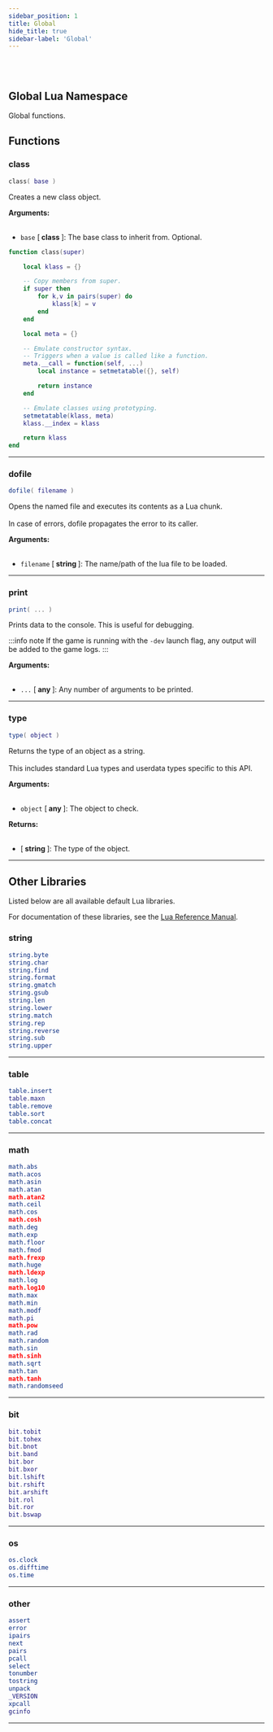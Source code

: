 ```yaml
---
sidebar_position: 1
title: Global
hide_title: true
sidebar-label: 'Global'
---
```


<br></br>

## Global Lua Namespace

Global functions.

## Functions

### class

```lua
class( base )
```

Creates a new class object.

<strong>Arguments:</strong> <br></br>

- <code>base</code> [<strong> class </strong>]: The base class to inherit from. Optional.

```lua title="Internal code of the class function"
function class(super)

	local klass = {}

	-- Copy members from super.
	if super then
		for k,v in pairs(super) do
			klass[k] = v
		end
	end

	local meta = {}

	-- Emulate constructor syntax.
	-- Triggers when a value is called like a function.
	meta.__call = function(self, ...)
		local instance = setmetatable({}, self)

		return instance
	end

	-- Emulate classes using prototyping.
	setmetatable(klass, meta)
	klass.__index = klass

	return klass
end
```

---

### dofile

```lua
dofile( filename )
```

Opens the named file and executes its contents as a Lua chunk. <br></br>
In case of errors, dofile propagates the error to its caller.

<strong>Arguments:</strong> <br></br>

- <code>filename</code> [<strong> string </strong>]: The name/path of the lua file to be loaded.

---

### print

```lua
print( ... )
```

Prints data to the console. This is useful for debugging.

:::info note
If the game is running with the <code>-dev</code> launch flag, any output will be added to the game logs.
:::

<strong>Arguments:</strong> <br></br>

- <code>...</code> [<strong> any </strong>]: Any number of arguments to be printed.

---

### type

```lua
type( object )
```

Returns the type of an object as a string. <br></br>
This includes standard Lua types and userdata types specific to this API.

<strong>Arguments:</strong> <br></br>

- <code>object</code> [<strong> any </strong>]: The object to check.

<strong>Returns:</strong> <br></br>

- [<strong> string </strong>]: The type of the object.

---

## Other Libraries

Listed below are all available default Lua libraries.

For documentation of these libraries, see the [Lua Reference Manual](https://www.lua.org/manual/5.1/manual.html).

### string
```lua
string.byte
string.char
string.find
string.format
string.gmatch
string.gsub
string.len
string.lower
string.match
string.rep
string.reverse
string.sub
string.upper
```

---

### table
```lua
table.insert
table.maxn
table.remove
table.sort
table.concat
```

---

### math
```lua
math.abs
math.acos
math.asin
math.atan
math.atan2
math.ceil
math.cos
math.cosh
math.deg
math.exp
math.floor
math.fmod
math.frexp
math.huge
math.ldexp
math.log
math.log10
math.max
math.min
math.modf
math.pi
math.pow
math.rad
math.random
math.sin
math.sinh
math.sqrt
math.tan
math.tanh
math.randomseed
```

---

### bit
```lua
bit.tobit
bit.tohex
bit.bnot
bit.band
bit.bor
bit.bxor
bit.lshift
bit.rshift
bit.arshift
bit.rol
bit.ror
bit.bswap
```

---

### os
```lua
os.clock
os.difftime
os.time
```

---

### other
```lua
assert
error
ipairs
next
pairs
pcall
select
tonumber
tostring
unpack
_VERSION
xpcall
gcinfo
```

---